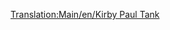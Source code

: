 [[Translation:Main/en/Kirby Paul Tank]]{{template:pociągi/Pl
|Image=[[File:en/Kirbypaultank.png]]
|Cost=£8,203 ($16.462)
|Speed=64 km/h (40 mph)
|Weight=47 t
|Power=300 hp (223 kW)
|Annual=£820 ($1.640)
|Designed=1925
|Lifespan=15
|Capacity=N/A
|Description=Czołg Kirby-Paul jest jednym z silników dostępnych na początku gry. Jest tani i ma bardzo niską prędkość i moc. Uaktualnij je, gdy tylko pozwoli na to czas i pieniądze.
| Real-life = Collett Sakwa Tank, w szczególności [http://en.wikipedia.org/wiki/GWR_5700_Class GWR 5700 Class].
}}